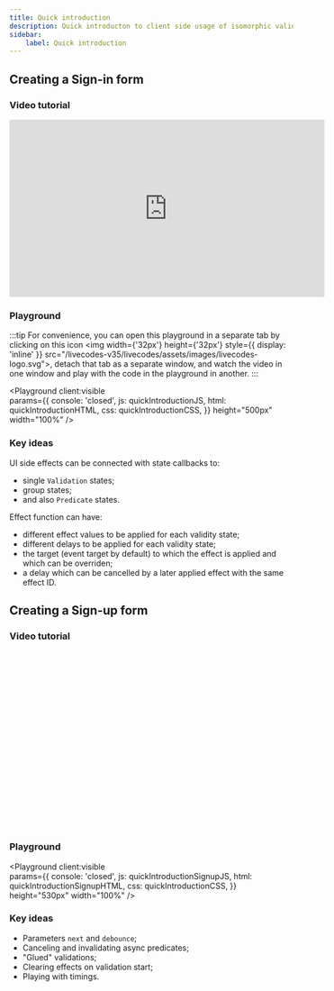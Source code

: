 ```yaml
---
title: Quick introduction
description: Quick introducton to client side usage of isomorphic validation library.
sidebar:
    label: Quick introduction
---
```



## Creating a Sign-in form

### Video tutorial

<iframe width="560" height="315" style={{width: '100%', height: '415px'}} src="https://www.youtube.com/embed/XbrBfAMV7U4?si=tEaNDIRdIDErUpv-" title="YouTube video player" frameborder="0" allow="accelerometer; autoplay; clipboard-write; encrypted-media; gyroscope; picture-in-picture; web-share" referrerpolicy="strict-origin-when-cross-origin" allowfullscreen></iframe>

### Playground

:::tip
  For convenience, you can open this playground in a separate tab by clicking on this icon <img width={'32px'} height={'32px'} style={{ display: 'inline' }} src="/livecodes-v35/livecodes/assets/images/livecodes-logo.svg"></img>, detach that tab as a separate window, and watch the video in one window and play with the code in the playground in another.
:::

<Playground client:visible  
  params={{
    console: 'closed',
    js: quickIntroductionJS,
    html: quickIntroductionHTML,
    css: quickIntroductionCSS,
  }}
  height="500px"
  width="100%"
/>

### Key ideas

UI side effects can be connected with state callbacks to:
  - single `Validation` states;
  - group states;
  - and also `Predicate` states.

Effect function can have: 
  - different effect values to be applied for each validity state;
  - different delays to be applied for each validity state;
  - the target (event target by default) to which the effect is applied and which can be overriden;
  - a delay which can be cancelled by a later applied effect with the same effect ID.

## Creating a Sign-up form

### Video tutorial

<iframe width="560" height="315" style={{width: '100%', height: '415px'}}src="https://www.youtube.com/embed/yd1idwMXj1c?si=MrUx1B6SZBoOazG2" title="YouTube video player" frameborder="0" allow="accelerometer; autoplay; clipboard-write; encrypted-media; gyroscope; picture-in-picture; web-share" referrerpolicy="strict-origin-when-cross-origin" allowfullscreen></iframe>

### Playground

<Playground client:visible  
  params={{
    console: 'closed',
    js: quickIntroductionSignupJS,
    html: quickIntroductionSignupHTML,
    css: quickIntroductionCSS,
  }}
  height="530px"
  width="100%"
/>

### Key ideas

- Parameters `next` and `debounce`;
- Canceling and invalidating async predicates;
- "Glued" validations;
- Clearing effects on validation start;
- Playing with timings.